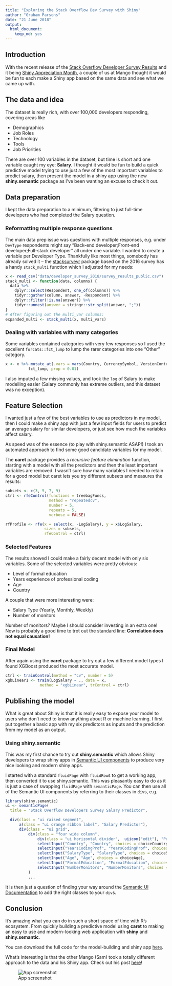 ```yaml
---
title: "Exploring the Stack Overflow Dev Survey with Shiny"
author: "Graham Parsons"
date: "21 June 2018"
output: 
  html_document: 
    keep_md: yes
---
```


## Introduction

With the recent release of the [Stack Overflow Developer Survey Results](https://insights.stackoverflow.com/survey/2018/) and it being [Shiny Appreciation Month](https://twitter.com/hashtag/ShinyAppreciation), a couple of us at Mango thought it would be fun to each make a Shiny app based on the same data and see what we came up with.

## The data and idea

The dataset is really rich, with over 100,000 developers responding, covering areas like

  * Demographics
  * Job Roles
  * Technology
  * Tools
  * Job Priorities

There are over 100 variables in the dataset, but time is short and one variable caught my eye: **Salary**. I thought it would be fun to build a quick predictive model trying to use just a few of the most important variables to predict salary, then present the model in a shiny app using the new **shiny.semantic** package as I've been wanting an excuse to check it out.


## Data preparation

I kept the data preparation to a minimum, filtering to just full-time developers who had completed the Salary question.


### Reformatting multiple response questions
The main data prep issue was questions with multiple responses, e.g. under `DevType` respondents might say "Back-end developer;Front-end developer;Full-stack developer" all under one variable. I wanted to create a variable per Developer Type. Thankfully like most things, somebody has already solved it -- the [stacksurveyr](https://github.com/dgrtwo/stacksurveyr) package based on the 2016 survey has a handy `stack_multi` function which I adjusted for my needs: 


```r
x <- read_csv("data/developer_survey_2018/survey_results_public.csv")
stack_multi <- function(data, columns) {
  data %>%
    dplyr::select(Respondent, one_of(columns)) %>%
    tidyr::gather(column, answer, -Respondent) %>%
    dplyr::filter(!is.na(answer)) %>%
    tidyr::unnest(answer = stringr::str_split(answer, ";"))
}
# After figuring out the multi_var columns:
expanded_multi <- stack_multi(x, multi_vars)
```

### Dealing with variables with many categories

Some variables contained categories with very few responses so I used the excellent `forcats::fct_lump` to lump the rarer categories into one "Other" category.

```r
x <- x %>% mutate_at(.vars = vars(Country, CurrencySymbol, VersionControl),
          fct_lump, prop = 0.01)
```

I also imputed a few missing values, and took the `log` of Salary to make modelling easier (Salary commonly has extreme outliers, and this dataset was no exception).


## Feature Selection

I wanted just a few of the best variables to use as predictors in my model, then I could make a shiny app with just a few input fields for users to predict an average salary for similar developers, or just see how much the variables affect salary.

As speed was of the essence (to play with shiny.semantic ASAP!) I took an automated approach to find some good candidate variables for my model.

The **caret** package provides a *recursive feature elimination* function, starting with a model with all the predictors and then the least important variables are removed. I wasn't sure how many variables I needed to retain for a good model but caret lets you try different subsets and measures the results:

```r
subsets <- c(3, 5, 7, 9)
ctrl <- rfeControl(functions = treebagFuncs,
                   method = "repeatedcv",
                   number = 5,
                   repeats = 5,
                   verbose = FALSE)

rfProfile <- rfe(x = select(x, -LogSalary), y = x$LogSalary,
                 sizes = subsets,
                 rfeControl = ctrl)
```


### Selected Features

The results showed I could make a fairly decent model with only six variables. Some of the selected variables were pretty obvious:

  * Level of formal education
  * Years experience of professional coding
  * Age
  * Country
  
A couple that were more interesting were:

  * Salary Type (Yearly, Monthly, Weekly)
  * Number of monitors
  
Number of monitors? Maybe I should consider investing in an extra one! Now is probably a good time to trot out the standard line: **Correlation does not equal causation!**
  
### Final Model

After again using the **caret** package to try out a few different model types I found XGBoost produced the most accurate model.

```r
ctrl <- trainControl(method = "cv", number = 5)
xgbLinear1 <- train(LogSalary ~ ., data = x,
               method = "xgbLinear", trControl = ctrl)
```


## Publishing the model

What is great about Shiny is that it is really easy to expose your model to users who don't need to know anything about R or machine learning. I first put together a basic app with my six predictors as inputs and the prediction from my model as an output.

### Using shiny.semantic

This was my first chance to try out **shiny.semantic** which allows Shiny developers to wrap shiny apps in [Semantic UI components](https://github.com/Semantic-Org/Semantic-UI) to produce very nice looking and modern shiny apps.

I started with a standard `fluidPage` with `fluidRow`s to get a working app, then converted it to use shiny.semantic. This was pleasantly easy to do as it is just a case of swapping `fluidPage` with `semanticPage`. You can then use all of the Semantic UI components by referring to their classes in `div`s, e.g.

```r
library(shiny.semantic)
ui <- semanticPage(
  title = "Stack Overflow Developers Survey Salary Predictor",

  div(class = "ui raised segment",
      a(class = "ui orange ribbon label", "Salary Predictor"),
      div(class = "ui grid",
          div(class = "four wide column",
              div(class = "ui horizontal divider",  uiicon("edit"), "Predict Your Salary!"),
              selectInput("Country", "Country", choices = choiceCountry),
              selectInput("YearsCodingProf", "YearsCodingProf", choices = choiceYearsCodingProf),
              selectInput("SalaryType", "SalaryType", choices = choiceSalaryType),
              selectInput("Age", "Age", choices = choiceAge),
              selectInput("FormalEducation", "FormalEducation", choices = choiceFormalEducation),
              selectInput("NumberMonitors", "NumberMonitors", choices = choiceNumberMonitors)
          )
          ...

```

It is then just a question of finding your way around the [Semantic UI Documentation](https://semantic-ui.com/introduction/getting-started.html) to add the right classes to your `div`s.

## Conclusion

It's amazing what you can do in such a short space of time with R's ecosystem. From quickly building a predictive model using **caret** to making an easy to use and modern-looking web application with **shiny** and **shiny.semantic**.

You can download the full code for the model-building and shiny app [here](https://github.com/grahamrp/sods).

What's interesting is that the other Mango (Sam) took a totally different approach to the data and his Shiny app. Check out his post [here]()!

![App screenshot](app_pic.png)
